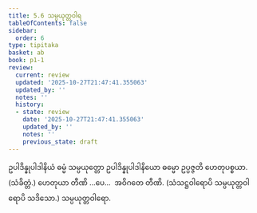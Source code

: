 ```yaml
---
title: 5.6 သမ္ပယုတ္တဝါရ
tableOfContents: false
sidebar:
  order: 6
type: tipitaka
basket: ab
book: p1-1
review:
  current: review
  updated: '2025-10-27T21:47:41.355063'
  updated_by: ''
  notes: ''
  history:
  - state: review
    date: '2025-10-27T21:47:41.355063'
    updated_by: ''
    notes: ''
    previous_state: draft
---
```



<ReviewStatus review={frontmatter.review} showDetails={true} />

<HypothesisAnnotation frontmatter={frontmatter} />

<DynamicBreadcrumb />

<Division number="50" book="p1-1" e="ch" v="36" p="406">

<Paragraph number="2603" book="p1-1">
ဥပါဒိန္နုပါဒါနိယံ ဓမ္မံ သမ္ပယုတ္တော ဥပါဒိန္နုပါဒါနိယော ဓမ္မော ဥပ္ပဇ္ဇတိ ဟေတုပစ္စယာ. (သံခိတ္တံ.) ဟေတုယာ တီဏိ …ပေ…  အဝိဂတေ တီဏိ.

</Paragraph>
</Division>

<Paragraph number="2604" type="center" book="p1-1">
(သံသဋ္ဌဝါရောပိ သမ္ပယုတ္တဝါရောပိ သဒိသော.)



</Paragraph>

<Paragraph number="2605" type="center" book="p1-1">
သမ္ပယုတ္တဝါရော.
</Paragraph>